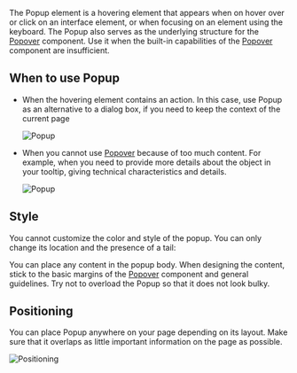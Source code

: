 The Popup element is a hovering element that appears when on hover over or click on an interface element, or when focusing on an element using the keyboard.  The Popup also serves as the underlying structure for the [Popover](/design/guides/popover) component. Use it when the built-in capabilities of the [Popover](/design/guides/popover) component are insufficient.

## When to use Popup

- When the hovering element contains an action. In this case, use Popup as an alternative to a dialog box, if you need to keep the context of the current page

   ![Popup](/static/images/design/Popup/popup-0001.png)

- When you cannot use [Popover](/design/guides/popover) because of too much content. For example, when you need to provide more details about the object in your tooltip, giving technical characteristics and details.

   ![Popup](/static/images/design/Popup/popup-0002.png)


## Style

You cannot customize the color and style of the popup. You can only change its location and the presence of a tail:

You can place any content in the popup body. When designing the content, stick to the basic margins of the [Popover](/design/guides/popover) component and general guidelines. Try not to overload the Popup so that it does not look bulky.

## Positioning

You can place Popup anywhere on your page depending on its layout. Make sure that it overlaps as little important information on the page as possible.

![Positioning](/static/images/design/Popup/popup-0003.png)